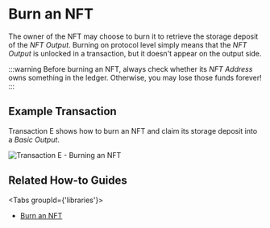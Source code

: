 # Burn an NFT

The owner of the NFT may choose to burn it to retrieve the storage deposit of the _NFT Output_. Burning on protocol
level simply means that the _NFT Output_ is unlocked in a transaction, but it doesn't appear on the output side.

:::warning
Before burning an NFT, always check whether its _NFT Address_ owns something in the ledger. Otherwise, you may lose those
funds forever!
:::

## Example Transaction

Transaction E shows how to burn an NFT and claim its storage deposit into a _Basic Output_.

![Transaction E - Burning an NFT](/img/stardust_explanations/stardust_ledger_anatomy/nft_transaction/tx_E.svg)

## Related How-to Guides

<Tabs groupId={'libraries'}>
<TabItem value="wallet.rs" label="wallet.rs" >

* [Burn an NFT](https://wiki.iota.org/shimmer/wallet.rs/how_tos/NFT/burn_nft/)

</TabItem>
</Tabs>

